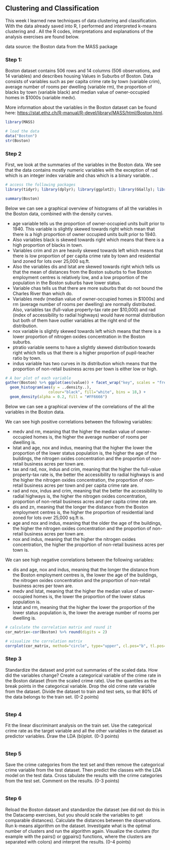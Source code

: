 
## Clustering and Classification

This week I learned new techniques of data clustering and classification. With the data already saved into R, I performed and interpreted k-means clustering and . All the R codes, interpretations and explanations of the analysis exercises are found below. 

data source: the Boston data from the MASS package 


### Step 1: 

Boston dataset contains 506 rows and 14 columns (506 observations, and 14 variables) and describes housing Values in Suburbs of Boston. Data consists of variables such as per capita crime rate by town (variable crim), average number of rooms per dwelling (variable rm), the proportion of blacks by town (variable black) and median value of owner-occupied homes in \$1000s (variable medv). 

More information about the variables in the Boston dataset can be found here: [https://stat.ethz.ch/R-manual/R-devel/library/MASS/html/Boston.html](https://stat.ethz.ch/R-manual/R-devel/library/MASS/html/Boston.html).

```r

library(MASS)

# load the data
data("Boston")
str(Boston)

```

### Step 2

First, we look at the summaries of the variables in the Boston data. We see that the data contains mostly numeric variables with the exception of rad which is an integer index variable and chas which is a binary variable. .  

```r
# access the following packages
library(tidyr); library(dplyr); library(ggplot2); library(GGally); library(corrplot)

summary(Boston)

```


Below we can see a graphical overview of histograms of all the variables in the Boston data, combined with the density curves. 

* age variable tells us the proportion of owner-occupied units built prior to 1940. This variable is slightly skewed towards right which mean that there is a high proportion of owner occupied units built prior to 1940. 
* Also variables black is skewed towards right which means that there is a high proportion of blacks in town. 
* Variables crim and zn are heavily skewed towards left which means that there is low proportion of per capita crime rate by town and residential land zoned for lots over 25,000 sq.ft. 
* Also the variables dis and lstat are skewed towards right which tells us that the mean of distances from the Boston suburbs to five Boston employment centres is relatively low, and a low proportion of the population in the Boston suburbs have lower status.
* Variable chas tells us that there are more suburbs that do not bound the Charles River than which do.
* Variables medv (median value of owner-occupied homes in \$1000s) and rm (average number of rooms per dwelling) are normally distributed. Also, variables tax (full-value property-tax rate per \$10,000) and rad (index of accessibility to radial highways) would have normal distribution but both of them have outlier variables at the right end of the distribution. 
* nox variable is slightly skewed towards left which means that there is a lower proportion of nitrogen oxides concentration in the Boston suburbs.
* ptratio variable seems to have a slightly skewed distribution towards right which tells us that there is a higher proportion of pupil-teacher ratio by town.
* indus variable has two curves in its distribution which means that the proportion of non-retail business acres per town is either low or high.


```r

# A bar plot of each variable
gather(Boston) %>% ggplot(aes(value)) + facet_wrap("key", scales = "free") + 
  geom_histogram(aes(y = ..density..), 
                   colour="black", fill="white", bins = 18,) +
  geom_density(alpha = 0.2, fill = "#FF6666")

```
Below we can see a graphical overview of the correlations of the all the variables in the Boston data.

We can see high positive correlations between the following variables:

* medv and rm, meaning that the higher the median value of owner-occupied homes is, the higher the average number of rooms per dwelling is.
* lstat and age, nox and indus, meaning that the higher the lower the proportion of the lower status population is, the higher the age of the buildings, the nitrogen oxides concentration and the proportion of non-retail business acres per town are.
* tax and rad, nox, indus and crim, meaning that the higher the full-value property-tax rate is, the better the accessibility to radial highways is and the higher the nitrogen oxides concentration, the proportion of non-retail business acres per town and per capita crime rate are.
* rad and nox, indus and crim, meaning that the better the accessibility to radial highways is, the higher the nitrogen oxides concentration, proportion of non-retail business acres and per capita crime rate are.
* dis and zn, meaning that the longer the distance from the Boston employment centres is, the higher the proportion of residential land zoned for lots over 25,000 sq.ft is. 
* age and nox and indus, meaning that the older the age of the buildings, the higher the nitrogen oxides concentration and the proportion of non-retail business acres per town are. 
* nox and indus, meaning that the higher the nitrogen oxides concentration, the higher the proportion of non-retail business acres per town is.


We can see high negative correlations between the following variables:

* dis and age, nox and indus, meaning that the longer the distance from the Boston employment centres is, the lower the age of the buildings, the nitrogen oxides concentration and the proportion of non-retail business acres per town are.
* medv and lstat, meaning  that the higher the median value of owner-occupied homes is, the lower the proportion of the lower status population is. 
* lstat and rm, meaning that the higher the lower the proportion of the lower status population is, the lower the average number of rooms per dwelling is. 

```r

# calculate the correlation matrix and round it
cor_matrix<-cor(Boston) %>% round(digits = 2)

# visualize the correlation matrix
corrplot(cor_matrix, method="circle", type="upper", cl.pos="b", tl.pos="d", tl.cex = 0.6)

```

### Step 3

Standardize the dataset and print out summaries of the scaled data. How did the variables change? Create a categorical variable of the crime rate in the Boston dataset (from the scaled crime rate). Use the quantiles as the break points in the categorical variable. Drop the old crime rate variable from the dataset. Divide the dataset to train and test sets, so that 80% of the data belongs to the train set. (0-2 points)


```r

```


### Step 4

Fit the linear discriminant analysis on the train set. Use the categorical crime rate as the target variable and all the other variables in the dataset as predictor variables. Draw the LDA (bi)plot. (0-3 points)

```r

```


### Step 5

Save the crime categories from the test set and then remove the categorical crime variable from the test dataset. Then predict the classes with the LDA model on the test data. Cross tabulate the results with the crime categories from the test set. Comment on the results. (0-3 points)


```r

```


### Step 6
Reload the Boston dataset and standardize the dataset (we did not do this in the Datacamp exercises, but you should scale the variables to get comparable distances). Calculate the distances between the observations. Run k-means algorithm on the dataset. Investigate what is the optimal number of clusters and run the algorithm again. Visualize the clusters (for example with the pairs() or ggpairs() functions, where the clusters are separated with colors) and interpret the results. (0-4 points)

```r

```

